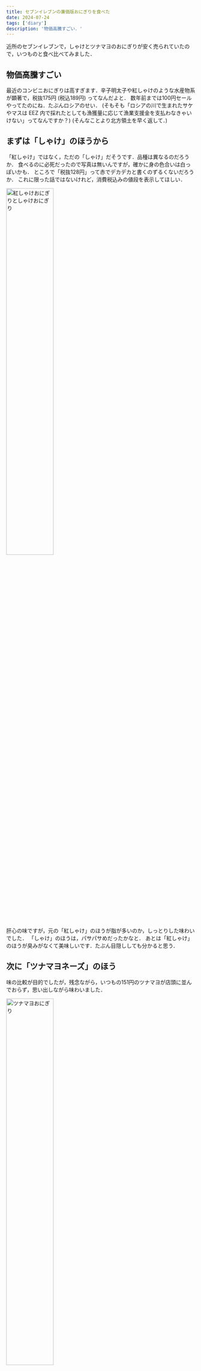 ```yaml
---
title: セブンイレブンの廉価版おにぎりを食べた
date: 2024-07-24
tags: ['diary']
description: '物価高騰すごい．'
---
```



近所のセブンイレブンで，しゃけとツナマヨのおにぎりが安く売られていたので，いつものと食べ比べてみました．

## 物価高騰すごい

最近のコンビニおにぎりは高すぎます．辛子明太子や紅しゃけのような水産物系が顕著で，税抜175円 (税込189円) ってなんだよと．
数年前までは100円セールやってたのにね．たぶんロシアのせい．
(そもそも「ロシアの川で生まれたサケやマスは EEZ 内で採れたとしても漁獲量に応じて漁業支援金を支払わなきゃいけない」ってなんですか？)
(そんなことより北方領土を早く返して．)

## まずは「しゃけ」のほうから

「紅しゃけ」ではなく，ただの「しゃけ」だそうです．品種は異なるのだろうか．
食べるのに必死だったので写真は無いんですが，確かに身の色合いは白っぽいかも．
ところで「税抜128円」って赤でデカデカと書くのずるくないだろうか．
これに限った話ではないけれど，消費税込みの値段を表示してほしい．

<Img src="@@/2024-07-24-01_onigiri-seven-eleven/shake.webp" alt="紅しゃけおにぎりとしゃけおにぎり" caption="「紅しゃけ」と「しゃけ」" width="50%" />

肝心の味ですが，元の「紅しゃけ」のほうが脂が多いのか，しっとりした味わいでした．
「しゃけ」のほうは，パサパサめだったかなと．
あとは「紅しゃけ」のほうが臭みがなくて美味しいです．たぶん目隠ししても分かると思う．

## 次に「ツナマヨネーズ」のほう

味の比較が目的でしたが，残念ながら，いつもの151円のツナマヨが店頭に並んでおらず，思い出しながら味わいました．

<Img src="@@/2024-07-24-01_onigiri-seven-eleven/tuna-1.webp" alt="ツナマヨおにぎり" caption="廉価版のツナマヨ" width="50%" />

かじってみると，心なしか身が少ない気がしました．
あとツナに対するマヨネーズ比が大きめなのか，しゃばしゃば感が強めっぽい．
味はよりマイルドになったのかなと．
しゃけのほうは，今までのほうが美味しいと思ったけれど，ツナマヨに関しては，これはこれでアリかもしれない．
味の違いは明確で，たぶん目隠ししても分かると思う．

### 原材料の違い

原材料を見てみると，ちゃんと違いがありました．
これまでの「ツナマヨネーズ」は「まぐろ油水煮」だったのですが，廉価版の「ツナマヨネーズ」の原材料には「まぐろ・かつお油水煮」とあります．
ツナ (狭義) 以外を混ぜて，安くしようとしたわけですね．
ツナ缶なんかも，カツオで作ったものは安価なので．

<Img src="@@/2024-07-24-01_onigiri-seven-eleven/tuna-2.webp" alt="ツナマヨおにぎりの原材料表示" caption="かつおやん" width="50%" />

どっちが好きかと言われたら，今までのおにぎりのほうが好みの味だったけれど，安いのは良いですね．
セブンイレブンとしても，買ってもらえないと困るはずなので，必死なのでしょう．
本当に金に困っているならば，自分で握れってのもありますが．
(たまに海苔がしっとりした一般家庭のおにぎり食べたくなる．)

## 追記

2025-10-26 - いまもっと高いよ (泣)
